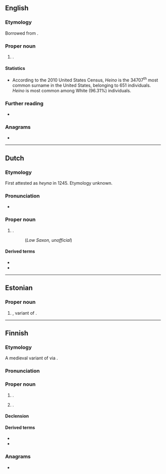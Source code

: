 ==English==
{{wikipedia|Heino (surname)}}

===Etymology===
Borrowed from {{bor|en|fi|Heino}}.

===Proper noun===
{{en-proper noun|s}}

# {{surname|en|from=Finnish|nodot=1}}.

====Statistics====
* According to the 2010 United States Census, ''Heino'' is the 34707<sup>th</sup> most common surname in the United States, belonging to 651 individuals. ''Heino'' is most common among White (96.31%) individuals.

===Further reading===
* {{R:en:DAFN}}

===Anagrams===
* {{anagrams|en|a=ehino|honie}}

----

==Dutch==

===Etymology===
First attested as ''heyna'' in 1245. Etymology unknown.

===Pronunciation===
* {{hyphenation|nl|Hei|no}}

===Proper noun===
{{nl-proper noun|n}}

# {{place|nl|village/and/former municipality|m/Raalte|p/Overijssel|c/Netherlands}}.
#: {{syn|nds-nl|Stöppersgat}} (''Low Saxon, unofficial'')

====Derived terms====
* {{l|nl|Heinoër}}
* {{l|nl|Heinos}}

----

==Estonian==

===Proper noun===
{{head|et|proper noun}}

# {{given name|et|male}}, variant of {{m|et|Hendrik||[[Henry]]}}.

----

==Finnish==

===Etymology===
A medieval variant of {{m|fi|Henrik||[[Henry]]}} via {{der|fi|gml|-}}.

===Pronunciation===
{{fi-pronunciation}}

===Proper noun===
{{fi-proper noun}}

# {{given name|fi|male}}.
# {{surname|fi|patronymic|from=given names|nodot=1}}.

====Declension====
{{fi-decl-valo|Hein|||o|a}}

====Derived terms====
* {{l|fi|Heinola}}
* {{l|fi|Heinonen}}

===Anagrams===
* {{anagrams|fi|a=ehino|hieno|hioen|hione|oheni}}